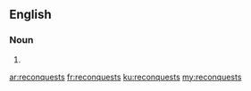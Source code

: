 ==English==

===Noun===
{{head|en|noun plural form}}

# {{plural of|reconquest|lang=en}}

[[ar:reconquests]]
[[fr:reconquests]]
[[ku:reconquests]]
[[my:reconquests]]